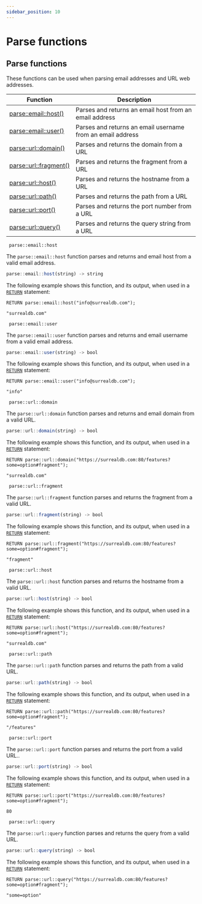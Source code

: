 ```yaml
---
sidebar_position: 10
---
```


# Parse functions

## Parse functions

These functions can be used when parsing email addresses and URL web addresses.

<table>
<thead>
  <tr>
    <th>Function</th>
    <th>Description</th>
  </tr>
</thead>
<tbody>
  <tr>
    <td><a href="/docs/SurrealQL/functions/parse#parse-email-host">parse::email::host()</a></td>
    <td>Parses and returns an email host from an email address</td>
  </tr>
  <tr>
    <td><a href="/docs/SurrealQL/functions/parse#parse-email-user">parse::email::user()</a></td>
    <td>Parses and returns an email username from an email address</td>
  </tr>
  <tr>
    <td><a href="/docs/SurrealQL/functions/parse#parse-url-domain">parse::url::domain()</a></td>
    <td>Parses and returns the domain from a URL</td>
  </tr>
  <tr>
    <td><a href="/docs/SurrealQL/functions/parse#parse-url-fragment">parse::url::fragment()</a></td>
    <td>Parses and returns the fragment from a URL</td>
  </tr>
  <tr>
    <td><a href="/docs/SurrealQL/functions/parse#parse-url-host">parse::url::host()</a></td>
    <td>Parses and returns the hostname from a URL</td>
  </tr>
  <tr>
    <td><a href="/docs/SurrealQL/functions/parse#parse-url-path">parse::url::path()</a></td>
    <td>Parses and returns the path from a URL</td>
  </tr>
  <tr>
    <td><a href="/docs/SurrealQL/functions/parse#parse-url-port">parse::url::port()</a></td>
    <td>Parses and returns the port number from a URL</td>
  </tr>
  <tr>
    <td><a href="/docs/SurrealQL/functions/parse#parse-url-query">parse::url::query()</a></td>
    <td>Parses and returns the query string from a URL</td>
  </tr>
</tbody>
</table>

<div className='layout-group'>
<div className='heading'>
    <div id="parse-email-host" className='code'>
    <code> parse::email::host </code>
    </div>
</div>

The `parse::email::host` function parses and returns and email host from a valid email address.

```js title="API DEFINITION"
parse::email::host(string) -> string
```
The following example shows this function, and its output, when used in a [`RETURN`](/docs/SurrealQL/statements/return) statement:

```surql
RETURN parse::email::host("info@surrealdb.com");

"surrealdb.com"
```
</div>

<div className='layout-group'>
<div className='heading'>
    <div id="parse-email-user" className='code'>
    <code> parse::email::user </code>
    </div>
</div>

The `parse::email::user` function parses and returns and email username from a valid email address.

```js title="API DEFINITION"
parse::email::user(string) -> bool
```
The following example shows this function, and its output, when used in a [`RETURN`](/docs/SurrealQL/statements/return) statement:

```surql
RETURN parse::email::user("info@surrealdb.com");

"info"
```
</div>

<div className='layout-group'>
<div className='heading'>
    <div id="parse-url-domain" className='code'>
    <code> parse::url::domain </code>
    </div>
</div>

The `parse::url::domain` function parses and returns and email domain from a valid URL.

```js title="API DEFINITION"
parse::url::domain(string) -> bool
```
The following example shows this function, and its output, when used in a [`RETURN`](/docs/SurrealQL/statements/return) statement:

```surql
RETURN parse::url::domain("https://surrealdb.com:80/features?some=option#fragment");

"surrealdb.com"
```
</div>

<div className='layout-group'>
<div className='heading'>
    <div id="parse-url-fragment" className='code'>
    <code> parse::url::fragment </code>
    </div>
</div>

The `parse::url::fragment` function parses and returns the fragment from a valid URL.

```js title="API DEFINITION"
parse::url::fragment(string) -> bool
```
The following example shows this function, and its output, when used in a [`RETURN`](/docs/SurrealQL/statements/return) statement:

```surql
RETURN parse::url::fragment("https://surrealdb.com:80/features?some=option#fragment");

"fragment"
```
</div>

<div className='layout-group'>
<div className='heading'>
    <div id="parse-url-host" className='code'>
    <code> parse::url::host </code>
    </div>
</div>

The `parse::url::host` function parses and returns the hostname from a valid URL.

```js title="API DEFINITION"
parse::url::host(string) -> bool
```
The following example shows this function, and its output, when used in a [`RETURN`](/docs/SurrealQL/statements/return) statement:

```surql
RETURN parse::url::host("https://surrealdb.com:80/features?some=option#fragment");

"surrealdb.com"
```
</div>

<div className='layout-group'>
<div className='heading'>
    <div id="parse-url-path" className='code'>
    <code> parse::url::path </code>
    </div>
</div>

The `parse::url::path`  function parses and returns the path from a valid URL.

```js title="API DEFINITION"
parse::url::path(string) -> bool
```
The following example shows this function, and its output, when used in a [`RETURN`](/docs/SurrealQL/statements/return) statement:

```surql
RETURN parse::url::path("https://surrealdb.com:80/features?some=option#fragment");

"/features"
```
</div>

<div className='layout-group'>
<div className='heading'>
    <div id="parse-url-port" className='code'>
    <code> parse::url::port </code>
    </div>
</div>

The `parse::url::port` function parses and returns the port from a valid URL..

```js title="API DEFINITION"
parse::url::port(string) -> bool
```
The following example shows this function, and its output, when used in a [`RETURN`](/docs/SurrealQL/statements/return) statement:

```surql
RETURN parse::url::port("https://surrealdb.com:80/features?some=option#fragment");

80
```
</div>

<div className='layout-group'>
<div className='heading'>
    <div id="parse-url-query" className='code'>
    <code> parse::url::query </code>
    </div>
</div>

The `parse::url::query` function parses and returns the query from a valid URL.

```js title="API DEFINITION"
parse::url::query(string) -> bool
```
The following example shows this function, and its output, when used in a [`RETURN`](/docs/SurrealQL/statements/return) statement:

```surql
RETURN parse::url::query("https://surrealdb.com:80/features?some=option#fragment");

"some=option"
```
</div>